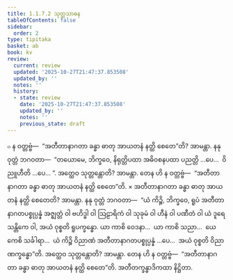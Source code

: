 ```yaml
---
title: 1.1.7.2 သုတ္တသာဓန
tableOfContents: false
sidebar:
  order: 2
type: tipitaka
basket: ab
book: kv
review:
  current: review
  updated: '2025-10-27T21:47:37.853508'
  updated_by: ''
  notes: ''
  history:
  - state: review
    date: '2025-10-27T21:47:37.853508'
    updated_by: ''
    notes: ''
    previous_state: draft
---
```



<ReviewStatus review={frontmatter.review} showDetails={true} />

<HypothesisAnnotation frontmatter={frontmatter} />

<DynamicBreadcrumb />

<Division number="298" book="kv" e="ch" v="32" p="118">

<Paragraph number="742" book="kv">
๐ န ဝတ္တဗ္ဗံ—  “အတီတာနာဂတာ ခန္ဓာ ဓာတု အာယတနံ နတ္ထိ စေတေ”တိ? အာမန္တာ. နနု ဝုတ္တံ ဘဂဝတာ—  “တယောမေ, ဘိက္ခဝေ, နိရုတ္တိပထာ အဓိဝစနပထာ ပညတ္တိ …ပေ…  ဝိညူဟီတိ …ပေ… ”. အတ္ထေဝ သုတ္တန္တောတိ? အာမန္တာ. တေန ဟိ န ဝတ္တဗ္ဗံ—  “အတီတာနာဂတာ ခန္ဓာ ဓာတု အာယတနံ နတ္ထိ စေတေ”တိ.
</Paragraph>

<Paragraph number="743" book="kv">
× အတီတာနာဂတာ ခန္ဓာ ဓာတု အာယတနံ နတ္ထိ စေတေတိ? အာမန္တာ. နနု ဝုတ္တံ ဘဂဝတာ—  “ယံ ကိဉ္စိ, ဘိက္ခဝေ, ရူပံ အတီတာနာဂတပစ္စုပ္ပန္နံ အဇ္ဈတ္တံ ဝါ ဗဟိဒ္ဓါ ဝါ ဩဠာရိကံ ဝါ သုခုမံ ဝါ ဟီနံ ဝါ ပဏီတံ ဝါ ယံ ဒူရေ သန္တိကေ ဝါ, အယံ ဝုစ္စတိ ရူပက္ခန္ဓော. ယာ ကာစိ ဝေဒနာ…  ယာ ကာစိ သညာ…  ယေ ကေစိ သင်္ခါရာ…  ယံ ကိဉ္စိ ဝိညာဏံ အတီတာနာဂတပစ္စုပ္ပန္နံ …ပေ…  အယံ ဝုစ္စတိ ဝိညာဏက္ခန္ဓော”တိ. အတ္ထေဝ သုတ္တန္တောတိ? အာမန္တာ. တေန ဟိ န ဝတ္တဗ္ဗံ—  “အတီတာနာဂတာ ခန္ဓာ ဓာတု အာယတနံ နတ္ထိ စေတေ”တိ.

</Paragraph>
</Division>

<Paragraph number="744" type="center" book="kv">
အတီတက္ခန္ဓာဒိကထာ နိဋ္ဌိတာ.
</Paragraph>